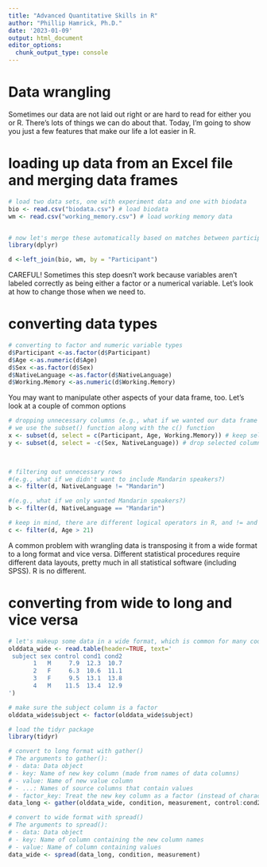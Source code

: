 ```yaml
---
title: "Advanced Quantitative Skills in R"
author: "Phillip Hamrick, Ph.D."
date: '2023-01-09'
output: html_document
editor_options: 
  chunk_output_type: console
---
```


# Data wrangling
Sometimes our data are not laid out right or are hard to read for either you or R. There's lots of things we can do about that. Today, I'm going to show you just a few features that make our life a lot easier in R.


# loading up data from an Excel file and merging data frames
```r

# load two data sets, one with experiment data and one with biodata
bio <- read.csv("biodata.csv") # load biodata
wm <- read.csv("working_memory.csv") # load working memory data


# now let's merge these automatically based on matches between participant IDs in each document; we'll use the left_join() function from the dplyr package
library(dplyr)

d <-left_join(bio, wm, by = "Participant") 

```

CAREFUL! Sometimes this step doesn't work because variables aren't labeled correctly as being either a factor or a numerical variable. Let's look at how to change those when we need to.

# converting data types
```r

# converting to factor and numeric variable types
d$Participant <-as.factor(d$Participant)
d$Age <-as.numeric(d$Age)
d$Sex <-as.factor(d$Sex)
d$NativeLanguage <-as.factor(d$NativeLanguage)
d$Working.Memory <-as.numeric(d$Working.Memory)


```

You may want to manipulate other aspects of your data frame, too. Let's look at a couple of common options

```r

# dropping unnecessary columns (e.g., what if we wanted our data frame to only have Participant, Age, and WM?)
# we use the subset() function along with the c() function
x <- subset(d, select = c(Participant, Age, Working.Memory)) # keep selected columns
y <- subset(d, select = -c(Sex, NativeLanguage)) # drop selected columns
 


# filtering out unnecessary rows 
#(e.g., what if we didn't want to include Mandarin speakers?)
a <- filter(d, NativeLanguage != "Mandarin")

#(e.g., what if we only wanted Mandarin speakers?)
b <- filter(d, NativeLanguage == "Mandarin")

# keep in mind, there are different logical operators in R, and != and == are two of them. you can also use > < and others (e.g., what if you wanted to only look at people older than 21?)
c <- filter(d, Age > 21)


```

A common problem with wrangling data is transposing it from a wide format to a long format and vice versa. Different statistical procedures require different data layouts, pretty much in all statistical software (including SPSS). R is no different. 

# converting from wide to long and vice versa
```r

# let's makeup some data in a wide format, which is common for many coders and software (e.g., Qualtrics)
olddata_wide <- read.table(header=TRUE, text='
 subject sex control cond1 cond2
       1   M     7.9  12.3  10.7
       2   F     6.3  10.6  11.1
       3   F     9.5  13.1  13.8
       4   M    11.5  13.4  12.9
')

# make sure the subject column is a factor
olddata_wide$subject <- factor(olddata_wide$subject)

# load the tidyr package
library(tidyr)

# convert to long format with gather()
# The arguments to gather():
# - data: Data object
# - key: Name of new key column (made from names of data columns)
# - value: Name of new value column
# - ...: Names of source columns that contain values
# - factor_key: Treat the new key column as a factor (instead of character vector)
data_long <- gather(olddata_wide, condition, measurement, control:cond2, factor_key=TRUE)

# convert to wide format with spread()
# The arguments to spread():
# - data: Data object
# - key: Name of column containing the new column names
# - value: Name of column containing values
data_wide <- spread(data_long, condition, measurement)

```




